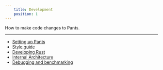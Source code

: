 ```yaml
---
    title: Development
    position: 1
---
```


How to make code changes to Pants.

---

- [Setting up Pants](./setting-up-pants.mdx)
- [Style guide](./style-guide.mdx)
- [Developing Rust](./developing-rust.mdx)
- [Internal Architecture](./internal-architecture.mdx)
- [Debugging and benchmarking](./debugging-and-benchmarking.mdx)

